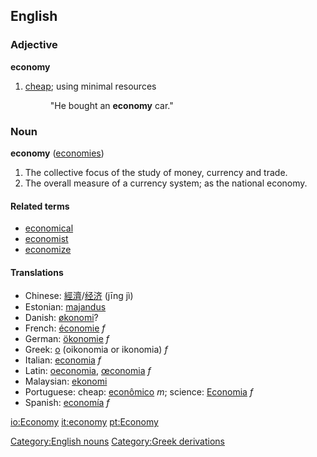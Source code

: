 {{wikipedia}}
==English==

===Adjective===
'''economy'''
#[[cheap]]; using minimal resources
#:"He bought an '''economy''' car."

===Noun===
'''economy'''  ([[economies]])
#The collective focus of the study of money, currency and trade.
#The overall measure of a currency system; as the national economy.

====Related terms====
*[[economical]]
*[[economist]]
*[[economize]]

====Translations====
*Chinese: [[經濟]]/[[经济]] (jīng jì)
*Estonian: [[majandus]]
*Danish: [[økonomi]]?
*French: [[économie]] ''f''
*German: [[ökonomie]] ''f''
*Greek: [[ο]] (oikonomia or ikonomia) ''f''
*Italian: [[economia]] ''f''
*Latin: [[oeconomia]], [[œconomia]] ''f''
*Malaysian: [[ekonomi]]
*Portuguese: cheap: [[econômico]] ''m''; science: [[Economia]] ''f''
*Spanish: [[economía]] ''f''<!--*Swedish: [[økonomi]]-->

[[Category:English nouns]][[Category:Greek derivations]]

[[io:Economy]]
[[it:economy]]
[[pt:Economy]]